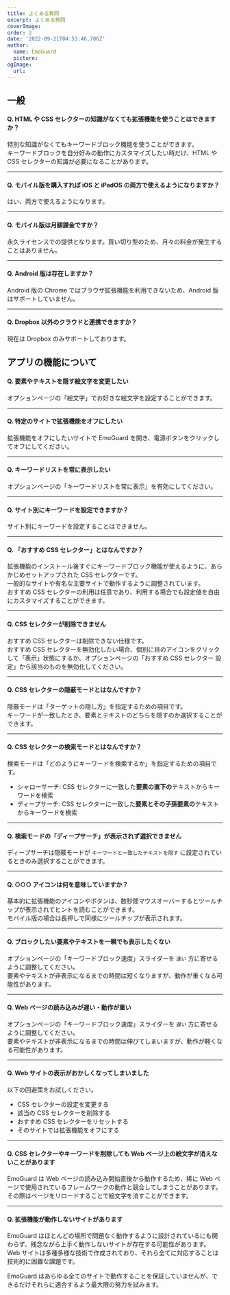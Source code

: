 ```yaml
---
title: よくある質問
excerpt: よくある質問
coverImage:
order: 2
date: '2022-09-21T04:53:46.706Z'
author:
  name: EmoGuard
  picture:
ogImage:
  url:
---
```


## 一般

#### Q. HTML や CSS セレクターの知識がなくても拡張機能を使うことはできますか？

特別な知識がなくてもキーワードブロック機能を使うことができます。  
キーワードブロックを自分好みの動作にカスタマイズしたい時だけ、HTML や CSS セレクターの知識が必要になることがあります。

---

#### Q. モバイル版を購入すれば iOS と iPadOS の両方で使えるようになりますか？

はい、両方で使えるようになります。

---

#### Q. モバイル版は月額課金ですか？

永久ライセンスでの提供となります。買い切り型のため、月々の料金が発生することはありません。

---

#### Q. Android 版は存在しますか？

Android 版の Chrome ではブラウザ拡張機能を利用できないため、Android 版はサポートしていません。

---

#### Q. Dropbox 以外のクラウドと連携できますか？

現在は Dropbox のみサポートしております。

## アプリの機能について

#### Q. 要素やテキストを隠す絵文字を変更したい

オプションページの「絵文字」でお好きな絵文字を設定することができます。

---

#### Q. 特定のサイトで拡張機能をオフにしたい

拡張機能をオフにしたいサイトで EmoGuard を開き、電源ボタンをクリックしてオフにしてください。

---

#### Q. キーワードリストを常に表示したい

オプションページの「キーワードリストを常に表示」を有効にしてください。

---

#### Q. サイト別にキーワードを設定できますか？

サイト別にキーワードを設定することはできません。

---

#### Q. 「おすすめ CSS セレクター」とはなんですか？

拡張機能のインストール後すぐにキーワードブロック機能が使えるように、あらかじめセットアップされた CSS セレクターです。  
一般的なサイトや有名な主要サイトで動作するように調整されています。  
おすすめ CSS セレクターの利用は任意であり、利用する場合でも設定値を自由にカスタマイズすることができます。

---

#### Q. CSS セレクターが削除できません

おすすめ CSS セレクターは削除できない仕様です。  
おすすめ CSS セレクターを無効化したい場合、個別に目のアイコンをクリックして「表示」状態にするか、オプションページの「おすすめ CSS セレクター 設定」から該当のものを無効化してください。

---

#### Q. CSS セレクターの隠蔽モードとはなんですか？

隠蔽モードは「ターゲットの隠し方」を指定するための項目です。  
キーワードが一致したとき、要素とテキストのどちらを隠すのか選択することができます。

---

#### Q. CSS セレクターの検索モードとはなんですか？

検索モードは「どのようにキーワードを検索するか」を指定するための項目です。

- シャローサーチ: CSS セレクターに一致した**要素の直下の**テキストからキーワードを検索
- ディープサーチ: CSS セレクターに一致した**要素とその子孫要素の**テキストからキーワードを検索

---

#### Q. 検索モードの「ディープサーチ」が表示されず選択できません

ディープサーチは隠蔽モードが `キーワードと一致したテキストを隠す` に設定されているときのみ選択することができます。

---

#### Q. ○○○ アイコンは何を意味していますか？

基本的に拡張機能のアイコンやボタンは、数秒間マウスオーバーするとツールチップが表示されてヒントを読むことができます。  
モバイル版の場合は長押しで同様にツールチップが表示されます。

---

#### Q. ブロックしたい要素やテキストを一瞬でも表示したくない

オプションページの「キーワードブロック速度」スライダーを `速い` 方に寄せるように調整してください。  
要素やテキストが非表示になるまでの時間は短くなりますが、動作が重くなる可能性があります。

---

#### Q. Web ページの読み込みが遅い・動作が重い

オプションページの「キーワードブロック速度」スライダーを `遅い` 方に寄せるように調整してください。  
要素やテキストが非表示になるまでの時間は伸びてしまいますが、動作が軽くなる可能性があります。

---

#### Q. Web サイトの表示がおかしくなってしまいました

以下の回避策をお試しください。

- CSS セレクターの設定を変更する
- 該当の CSS セレクターを削除する
- おすすめ CSS セレクターをリセットする
- そのサイトでは拡張機能をオフにする

---

#### Q. CSS セレクターやキーワードを削除しても Web ページ上の絵文字が消えないことがあります

EmoGuard は Web ページの読み込み開始直後から動作するため、稀に Web ページで使用されているフレームワークの動作と競合してしまうことがあります。  
その際はページをリロードすることで絵文字を消すことができます。

---

#### Q. 拡張機能が動作しないサイトがあります

EmoGuard はほとんどの場所で問題なく動作するように設計されているにも関わらず、残念ながら上手く動作しないサイトが存在する可能性があります。  
Web サイトは多種多様な技術で作成されており、それら全てに対応することは技術的に困難な課題です。

EmoGuard はあらゆる全てのサイトで動作することを保証していませんが、できるだけそれらに適合するよう最大限の努力を試みます。
